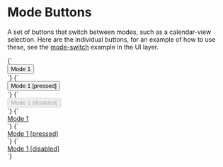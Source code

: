 
<Meta title="Atoms/Button/Mode" />

# Mode Buttons

A set of buttons that switch between modes, such as a calendar-view selection. Here are the individual buttons, for an example of how to use these, see the [mode-switch](/docs/ui-buttons-mode-switch-buttons--mode-switch-buttons) example in the UI layer.

<Canvas>
  <Story name="Mode">
    {`
      <div class="a-button--mode-container">
        <button type="button" class="a-button a-button--mode u-h6">
          Mode 1
        </button>
      </div>
    `}
  </Story>
  <Story name="Mode [pressed]">
    {`
      <div class="a-button--mode-container">
        <button type="button" class="a-button a-button--mode u-h6" aria-pressed="true">
          Mode 1 [pressed]
        </button>
      </div>
    `}
  </Story>
  <Story name="Mode [disabled]">
    {`
      <div class="a-button--mode-container">
        <button type="button" class="a-button a-button--mode u-h6" disabled>
          Mode 1 [disabled]
        </button>
      </div>
    `}
  </Story>
</Canvas>

<Canvas>
  <Story name="Mode anchor">
    {`
      <div class="a-button--mode-container">
        <a href="/" class="a-button a-button--mode u-h6">
          Mode 1
        </a>
      </div>
    `}
  </Story>
  <Story name="Mode anchor [pressed]">
    {`
      <div class="a-button--mode-container">
        <a href="/" class="a-button a-button--mode u-h6" aria-pressed="true">
          Mode 1 [pressed]
        </a>
      </div>
    `}
  </Story>
  <Story name="Mode anchor [disabled]">
    {`
      <div class="a-button--mode-container">
        <a href="/" class="a-button a-button--mode u-h6" aria-disabled="true">
          Mode 1 [disabled]
        </a>
      </div>
    `}
  </Story>
</Canvas>
